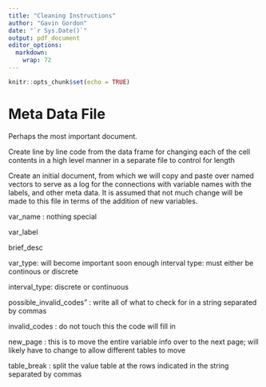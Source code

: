 ```yaml
---
title: "Cleaning Instructions"
author: "Gavin Gordon"
date: "`r Sys.Date()`"
output: pdf_document
editor_options: 
  markdown: 
    wrap: 72
---
```


```r
knitr::opts_chunk$set(echo = TRUE)
```

# Meta Data File

Perhaps the most important document.

Create line by line code from the data frame for changing each of the
cell contents in a high level manner in a separate file to control for
length

Create an initial document, from which we will copy and paste over named
vectors to serve as a log for the connections with variable names with
the labels, and other meta data. It is assumed that not much change will
be made to this file in terms of the addition of new variables.

var_name : nothing special

var_label

brief_desc

var_type: will become important soon enough interval type: must either
be continous or discrete

interval_type: discrete or continuous

possible_invalid_codes" : write all of what to check for in a string
separated by commas

invalid_codes : do not touch this the code will fill in

new_page : this is to move the entire variable info over to the next
page; will likely have to change to allow different tables to move

table_break : split the value table at the rows indicated in the string
separated by commas
